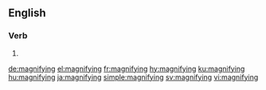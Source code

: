 ==English==

===Verb===
{{head|en|present participle}}

# {{present participle of|magnify|lang=en|nocat=1}}

[[de:magnifying]]
[[el:magnifying]]
[[fr:magnifying]]
[[hy:magnifying]]
[[ku:magnifying]]
[[hu:magnifying]]
[[ja:magnifying]]
[[simple:magnifying]]
[[sv:magnifying]]
[[vi:magnifying]]